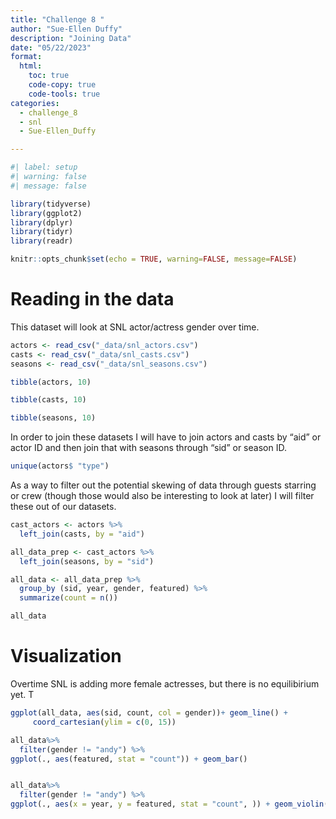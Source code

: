 ```yaml
---
title: "Challenge 8 "
author: "Sue-Ellen Duffy"
description: "Joining Data"
date: "05/22/2023"
format:
  html:
    toc: true
    code-copy: true
    code-tools: true
categories:
  - challenge_8
  - snl
  - Sue-Ellen_Duffy

---
```


```r
#| label: setup
#| warning: false
#| message: false

library(tidyverse)
library(ggplot2)
library(dplyr)
library(tidyr)
library(readr)

knitr::opts_chunk$set(echo = TRUE, warning=FALSE, message=FALSE)
```


# Reading in the data
This dataset will look at SNL actor/actress gender over time. 

```r
actors <- read_csv("_data/snl_actors.csv")
casts <- read_csv("_data/snl_casts.csv")
seasons <- read_csv("_data/snl_seasons.csv")
```

```r
tibble(actors, 10)
```

```r
tibble(casts, 10)
```

```r
tibble(seasons, 10)
```


In order to join these datasets I will have to join actors and casts by "aid" or actor ID and then join that with seasons through "sid" or season ID. 

```r
unique(actors$ "type")
```
As a way to filter out the potential skewing of data through guests starring or crew (though those would also be interesting to look at later) I will filter these out of our datasets.
```r
cast_actors <- actors %>%
  left_join(casts, by = "aid") 
```

```r
all_data_prep <- cast_actors %>%
  left_join(seasons, by = "sid")
```

```r
all_data <- all_data_prep %>%
  group_by (sid, year, gender, featured) %>% 
  summarize(count = n())

all_data
```

# Visualization

Overtime SNL is adding more female actresses, but there is no equilibirium yet. T
```r
ggplot(all_data, aes(sid, count, col = gender))+ geom_line() + 
     coord_cartesian(ylim = c(0, 15))

all_data%>%
  filter(gender != "andy") %>%
ggplot(., aes(featured, stat = "count")) + geom_bar()


all_data%>%
  filter(gender != "andy") %>%
ggplot(., aes(x = year, y = featured, stat = "count", )) + geom_violin()  + facet_wrap (~gender,)
```